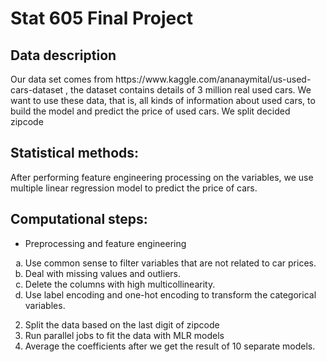# Stat 605 Final Project

## Data description
Our data set comes from https://www.kaggle.com/ananaymital/us-used-cars-dataset , the dataset contains details of 3 million real used cars. We want to use these data, that is, all kinds of information about used cars, to build the model and predict the price of used cars. We split decided zipcode

## Statistical methods:
After performing feature engineering processing on the variables, we use multiple linear regression model to predict the price of cars.

## Computational steps:
- Preprocessing and feature engineering
a)	Use common sense to filter variables that are not related to car prices.
b)	Deal with missing values and outliers.
c)	Delete the columns with high multicollinearity.
d)	Use label encoding and one-hot encoding to transform the categorical variables.
2.	Split the data based on the last digit of zipcode
3.	Run parallel jobs to fit the data with MLR models
4.	Average the coefficients after we get the result of 10 separate models.



```r



```
